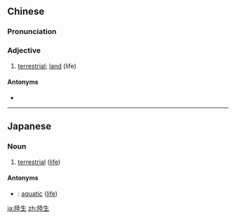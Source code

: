 {{also|陆生}}
==Chinese==
{{zh-forms|s=陆生}}

===Pronunciation===
{{zh-pron
|m=lùshēng
|c=luk6 sang1
|cat=a
}}

===Adjective===
{{zh-adj}}

# [[terrestrial]]; [[land]] (life)

====Antonyms====
* {{zh-l|水生}}

----

==Japanese==
{{ja-kanjitab|りく|せい|yomi=o}}

===Noun===
{{ja-noun|りくせい}}

# {{lb|ja|biology|sort=りくせい}} [[terrestrial]] ([[life]])

====Antonyms====
* {{ja-r|水生|すいせい}}: [[aquatic]] ([[life]])

[[ja:陸生]]
[[zh:陸生]]